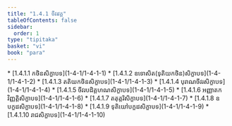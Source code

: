 ```yaml
---
title: "1.4.1 ចីវរវគ្គ"
tableOfContents: false
sidebar:
  order: 1
type: "tipitaka"
basket: "vi"
book: "para"
---
```



<DynamicBreadcrumb />



<TableOfContents book="para" section="1.4.1">
* [1.4.1.1 កថិនសិក្ខាបទ](1-4-1/1-4-1-1)
* [1.4.1.2 ឧទោសិត(ទុតិយកថិន)សិក្ខាបទ](1-4-1/1-4-1-2)
* [1.4.1.3 តតិយកថិនសិក្ខាបទ](1-4-1/1-4-1-3)
* [1.4.1.4 បុរាណចីវរសិក្ខាបទ](1-4-1/1-4-1-4)
* [1.4.1.5 ចីវរបដិគ្គហណសិក្ខាបទ](1-4-1/1-4-1-5)
* [1.4.1.6 អញ្ញាតកវិញ្ញត្តិសិក្ខាបទ](1-4-1/1-4-1-6)
* [1.4.1.7 តតុត្តរិសិក្ខាបទ](1-4-1/1-4-1-7)
* [1.4.1.8 ឧបក្ខដសិក្ខាបទ](1-4-1/1-4-1-8)
* [1.4.1.9 ទុតិយៅបក្ខដសិក្ខាបទ](1-4-1/1-4-1-9)
* [1.4.1.10 រាជសិក្ខាបទ](1-4-1/1-4-1-10)
</TableOfContents>